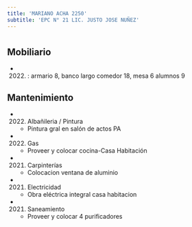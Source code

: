 ```yaml
---
title: 'MARIANO ACHA 2250'
subtitle: 'EPC N° 21 LIC. JUSTO JOSE NUÑEZ'
---
```


#


## Mobiliario

*  (2022) : armario 8, banco largo comedor 18, mesa 6 alumnos 9 





## Mantenimiento

*  (2022) Albañileria / Pintura 
    + Pintura gral en salón de actos PA

*  (2022) Gas 
    + Proveer y colocar cocina-Casa Habitación

*  (2021) Carpinterías 
    + Colocacion ventana de aluminio

*  (2021) Electricidad 
    + Obra eléctrica integral  casa habitacion

*  (2021) Saneamiento 
    + Proveer y colocar 4 purificadores



